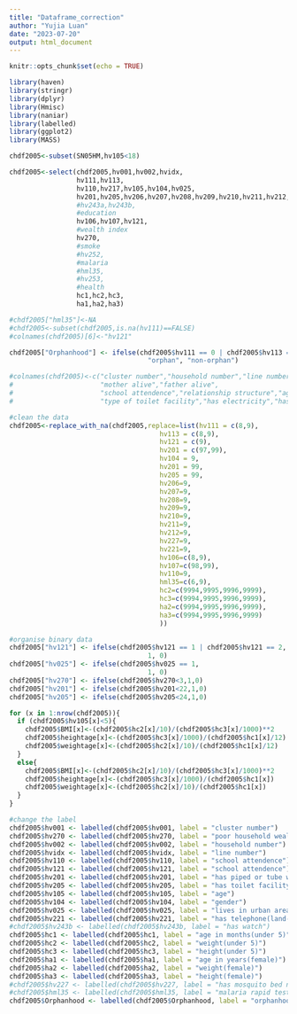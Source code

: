 ```yaml
---
title: "Dataframe_correction"
author: "Yujia Luan"
date: "2023-07-20"
output: html_document
---
```


```r
knitr::opts_chunk$set(echo = TRUE)
```

```r
library(haven)
library(stringr)
library(dplyr)
library(Hmisc)
library(naniar)
library(labelled)
library(ggplot2)
library(MASS)
```

```r
chdf2005<-subset(SN05HM,hv105<18)

chdf2005<-select(chdf2005,hv001,hv002,hvidx,
                 hv111,hv113,
                 hv110,hv217,hv105,hv104,hv025,
                 hv201,hv205,hv206,hv207,hv208,hv209,hv210,hv211,hv212,hv227,hv221,
                 #hv243a,hv243b,
                 #education
                 hv106,hv107,hv121,
                 #wealth index
                 hv270,
                 #smoke
                 #hv252,
                 #malaria
                 #hml35,
                 #hv253,
                 #health
                 hc1,hc2,hc3,
                 ha1,ha2,ha3)

#chdf2005["hml35"]<-NA
#chdf2005<-subset(chdf2005,is.na(hv111)==FALSE)
#colnames(chdf2005)[6]<-"hv121"

```


```r
chdf2005["Orphanhood"] <- ifelse(chdf2005$hv111 == 0 | chdf2005$hv113 == 0, 
                                   "orphan", "non-orphan")

#colnames(chdf2005)<-c("cluster number","household number","line number",
#                      "mother alive","father alive",
#                      "school attendence","relationship structure","age","gender","type of #place of residence","source of drinking water",
#                      "type of toilet facility","has electricity","has radio","has #television","has refrigerator","has bicycle","has motorcycle","has car","has bednet","has #phone")
```


```r
#clean the data
chdf2005<-replace_with_na(chdf2005,replace=list(hv111 = c(8,9),
                                      hv113 = c(8,9),
                                      hv121 = c(9),
                                      hv201 = c(97,99),
                                      hv104 = 9,
                                      hv201 = 99,
                                      hv205 = 99,
                                      hv206=9,
                                      hv207=9,
                                      hv208=9,
                                      hv209=9,
                                      hv210=9,
                                      hv211=9,
                                      hv212=9,
                                      hv227=9,
                                      hv221=9,
                                      hv106=c(8,9),
                                      hv107=c(98,99),
                                      hv110=9,
                                      hml35=c(6,9),
                                      hc2=c(9994,9995,9996,9999),
                                      hc3=c(9994,9995,9996,9999),
                                      ha2=c(9994,9995,9996,9999),
                                      ha3=c(9994,9995,9996,9999)
                                      ))


```

```r
#organise binary data
chdf2005["hv121"] <- ifelse(chdf2005$hv121 == 1 | chdf2005$hv121 == 2, 
                                   1, 0)
chdf2005["hv025"] <- ifelse(chdf2005$hv025 == 1, 
                                   1, 0)
chdf2005["hv270"] <- ifelse(chdf2005$hv270<3,1,0)
chdf2005["hv201"] <- ifelse(chdf2005$hv201<22,1,0)
chdf2005["hv205"] <- ifelse(chdf2005$hv205<24,1,0)

```

```r
for (x in 1:nrow(chdf2005)){
  if (chdf2005$hv105[x]<5){
    chdf2005$BMI[x]<-(chdf2005$hc2[x]/10)/(chdf2005$hc3[x]/1000)**2
    chdf2005$heightage[x]<-(chdf2005$hc3[x]/1000)/(chdf2005$hc1[x]/12)
    chdf2005$weightage[x]<-(chdf2005$hc2[x]/10)/(chdf2005$hc1[x]/12)
  }
  else{
    chdf2005$BMI[x]<-(chdf2005$hc2[x]/10)/(chdf2005$hc3[x]/1000)**2
    chdf2005$heightage[x]<-(chdf2005$hc3[x]/1000)/(chdf2005$hc1[x])
    chdf2005$weightage[x]<-(chdf2005$hc2[x]/10)/(chdf2005$hc1[x])
  }
}
```

```r
#change the label
chdf2005$hv001 <- labelled(chdf2005$hv001, label = "cluster number")
chdf2005$hv270 <- labelled(chdf2005$hv270, label = "poor household wealth")
chdf2005$hv002 <- labelled(chdf2005$hv002, label = "household number")
chdf2005$hvidx <- labelled(chdf2005$hvidx, label = "line number")
chdf2005$hv110 <- labelled(chdf2005$hv110, label = "school attendence")
chdf2005$hv121 <- labelled(chdf2005$hv121, label = "school attendence")
chdf2005$hv201 <- labelled(chdf2005$hv201, label = "has piped or tube water")
chdf2005$hv205 <- labelled(chdf2005$hv205, label = "has toilet facility")
chdf2005$hv105 <- labelled(chdf2005$hv105, label = "age")
chdf2005$hv104 <- labelled(chdf2005$hv104, label = "gender")
chdf2005$hv025 <- labelled(chdf2005$hv025, label = "lives in urban area")
chdf2005$hv221 <- labelled(chdf2005$hv221, label = "has telephone(land-line)")
#chdf2005$hv243b <- labelled(chdf2005$hv243b, label = "has watch")
chdf2005$hc1 <- labelled(chdf2005$hc1, label = "age in months(under 5)")
chdf2005$hc2 <- labelled(chdf2005$hc2, label = "weight(under 5)")
chdf2005$hc3 <- labelled(chdf2005$hc3, label = "height(under 5)")
chdf2005$ha1 <- labelled(chdf2005$ha1, label = "age in years(female)")
chdf2005$ha2 <- labelled(chdf2005$ha2, label = "weight(female)")
chdf2005$ha3 <- labelled(chdf2005$ha3, label = "height(female)")
#chdf2005$hv227 <- labelled(chdf2005$hv227, label = "has mosquito bed net for sleeping")
#chdf2005$hml35 <- labelled(chdf2005$hml35, label = "malaria rapid test")
chdf2005$Orphanhood <- labelled(chdf2005$Orphanhood, label = "orphanhood")

```
